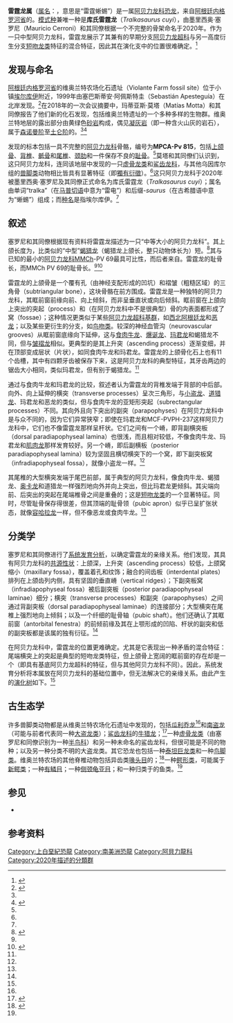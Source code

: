 {{Automatic taxobox
| fossil_range = {{fossilrange|森诺曼阶|土仑阶}}
| image = 
| image_caption = 
| taxon = Tralkasaurus
| authority = Cerroni ''et al.'', [[2020年|2020]]
| type_species = '''库氏雷霆龙<br>''Tralkasaurus cuyi'''''
| type_species_authority = Cerroni ''et al.'', 2020
}}

'''雷霆龙属'''（[[属名|属名]]：{{lang|la|''Tralkasaurus''}}，意思是“雷霆蜥蜴”）是一属[[阿贝力龙科|阿贝力龙科]][[恐龙|恐龙]]，来自[[阿根廷|阿根廷]][[内格罗河省|内格罗河省]]的{{link-en|乌因库尔组|Huincul Formation}}。[[模式种|模式种]]兼唯一种是'''库氏雷霆龙'''（''Tralkasaurus cuyi''），由墨里西奥·塞罗尼（Mauricio Cerroni）和其同僚根据一个不完整的骨架命名于2020年。作为一只中型阿贝力龙科，雷霆龙展示了其兼有的早期分支[[阿贝力龙超科|阿贝力龙超科]]与另一高度衍生分支[[短吻龙类|短吻龙类]]特征的混合特征，因此其在演化支中的位置很难确定。<ref name="cerroni2020">{{cite journal |last1=Cerroni |first1=M.A. |last2=Motta |first2=M.J. |last3=Agnolín |first3=F.L. |last4=Aranciaga Rolando |first4=A.M. |last5=Brissón Egli |first5=F. |last6=Novas |first6=F.E. |year=2020 |title=A new abelisaurid from the Huincul Formation (Cenomanian-Turonian; Upper Cretaceous) of Río Negro province, Argentina |journal=Journal of South American Earth Sciences |volume=98 |doi=10.1016/j.jsames.2019.102445}}</ref>

==发现与命名==
[[阿根廷|阿根廷]][[内格罗河省|内格罗河省]]的维奥兰特农场化石遗址（Violante Farm fossil site）位于小镇[[埃尔库伊|埃尔库伊]]附近，1999年由塞巴斯蒂安·阿佩斯特圭（Sebastián Apesteguía）在{{link-en|Ezequiel Ramos Mexía水库|El Chocón Dam}}北岸发现。<ref name="apesteguia2016">{{cite journal |last=Apesteguía |first=S. |last2=Smith |first2=N.D. |last3=Juárez Valieri |first3=R. |last4=Makovicky |first4=P.J. |title=An Unusual New Theropod with a Didactyl Manus from the Upper Cretaceous of Patagonia, Argentina |journal=PLOS One |volume=11 |issue=7 |pages=e0157793 |year=2016 |pmid=27410683 |pmc=4943716 |doi=10.1371/journal.pone.0157793 |bibcode=2016PLoSO..1157793A }}</ref>在2018年的一次会议摘要中，玛蒂亚斯·莫塔（Matías Motta）和其同僚报告了他们新的化石发现，包括维奥兰特遗址的一个多种多样的生物群。维奥兰特地层的露出部分由黄绿色[[砂岩|砂岩]]构成，偶见[[凝灰岩|凝灰岩]]（即一种含火山灰的岩石），属于[[森诺曼阶|森诺曼阶]]至[[土仑阶|土仑阶]]的{{link-en|乌因库尔组|Huincul Formation}}。<ref name="cerroni2020"/><ref name="motta2018">{{cite conference|first1=M.J. |last1=Motta |first2=F. |last2=Brissón Egli |first3=A.M. |last3=Aranciaga-Rolando |first4=S. |last4=Rozadilla |first5=A.R. |last5=Gentil |first6=G. |last6=Lio |first7=M. |last7=Cerroni |first8=J. |last8=Garcia Marsà |first9=F.L. |last9=Agnolín |first10=J.S. |last10=D'Angelo |first11=G.P. |last11=Álvarez-Herrera |first12=C.H. |last12=Alsina |first13=F.E. |last13=Novas |title=New Vertebrate Remains from the Huincul Formation (Cenomanian-Turonian; Upper Cretaceous) in Río Negro, Argentina |conference=XXXII Jornadas Argentinas de Paleontología de Vertebrados |journal=Publicación Electrónica de la Asociación Paleontológica Argentina |volume=19 |year=2018 |issue=1 |conference-url=http://www.peapaleontologica.org.ar/index.php/peapa/article/view/295/355 |issn=2469-0228}}</ref>

发现的标本包括一具不完整的[[阿贝力龙科|阿贝力龙科]]骨骼，编号为'''MPCA-Pv 815'''，包括[[上颌骨|上颌骨]]、[[椎骨|背椎]]、[[骶骨|骶骨]]和[[椎骨|尾椎]]、[[肋骨|颈肋]]和一件保存不良的[[耻骨|耻骨]]。<ref name="cerroni2020"/>莫塔和其同僚们认识到，这只阿贝力龙科，连同该地层中发现的一只[[虚骨龙类|虚骨龙类]]和[[鲨齿龙科|鲨齿龙科]]，与其他乌因库尔组的[[兽脚类|兽脚类]]动物相比皆具有显著特征（即[[獨有衍徵|獨有衍徵]]）。<ref name="motta2018"/>这只阿贝力龙科于2020年被墨里西奥·塞罗尼及其同僚正式命名为库氏雷霆龙（''Tralkasaurus cuyi''）；属名由单词“tralka”（在[[马普切语|马普切语]]中意为“雷电”）和后缀''-saurus''（在古希腊语中意为“蜥蜴”）组成；而[[种名|种名]]是指埃尔库伊。<ref name="cerroni2020"/>

==叙述==
塞罗尼和其同僚根据现有资料将雷霆龙描述为一只“中等大小的阿贝力龙科”。其上颌长度为{{convert|22|cm}}，比类似的“中型”[[蝎猎龙|蝎猎龙]]（蝎猎龙上颌长{{convert|32|cm}}，整只动物体长为{{convert|6|m}}）短。<ref name="grillcourt2017">{{cite journal|first1=O.N. |last1=Grillo |first2=R. |last2=Delcourt |title=Allometry and body length of abelisauroid theropods: ''Pycnonemosaurus nevesi'' is the new king |journal=Cretaceous Research |volume=69 |year=2017 |pages=71–89 |doi=10.1016/j.cretres.2016.09.001}}</ref>其与已知的最小的[[阿贝力龙科|阿贝力龙科]]MMCh-PV 69最具可比性，而后者来自{{link-en|堪德洛斯组|Candeleros Formation}}。雷霆龙的耻骨长{{convert|35|cm}}，而MMCh PV 69的耻骨长{{convert|41|cm}}。<ref name="cerroni2020"/><ref name="canale2016">{{cite journal|first1=J.I. |last1=Canale |first2=I. |last2=Cerda |first3=F.E. |last3=Novas |first4=A. |last4=Haluza |title=Small-sized abelisaurid (Theropoda: Ceratosauria) remains from the Upper Cretaceous of northwest Patagonia, Argentina |journal=Cretaceous Research |volume=62 |year=2016 |pages=18–28 |doi=10.1016/j.cretres.2016.02.001}}</ref>

雷霆龙的上颌骨是一个覆有{{link-en|神经血管|neurovascular}}孔（由神经支配形成的凹坑）和褶皱（粗糙区域）的三角骨（subtriangular bone），这块骨骼在前方围成{{link-en|眶前窗|antorbital fenestra}}。雷霆龙是一种独特的阿贝力龙科，其眶前窗前缘向前、向上倾斜，而非呈垂直状或向后倾斜。眶前窗在上颌向上突出的突起（process）和（在阿贝力龙科中不是很典型）骨的内表面都形成了窝（fossae）；这种情况更类似于某些[[阿贝力龙超科|阿贝力龙超科]][[基群|基群]]，如[[西北阿根廷龙|西北阿根廷龙]]和[[恶龙|恶龙]]；以及某些更衍生的分支，如[[鸟吻类|鸟吻类]]。较深的神经血管沟（neurovascular grooves）从眶前窗底缘向下延伸，这与[[食肉牛龙|食肉牛龙]]、[[爆诞龙|爆诞龙]]、[[玛君龙|玛君龙]]和蝎猎龙不同，但与[[皱褶龙|皱褶龙]]相似。更典型的是其上升突（ascending process）逐渐变细，并在顶部变成层状（片状），如同食肉牛龙和玛君龙。雷霆龙的上颌骨化石上也有11个齿槽，其中有四颗牙齿被保存下来，这是阿贝力龙科的典型特征，其牙齿两边的锯齿大小相同，类似玛君龙，但有别于蝎猎龙。<ref name="cerroni2020"/>

通过与食肉牛龙和玛君龙的比较，叙述者认为雷霆龙的背椎发端于背部的中后部。向外、向上延伸的横突（transverse processes）呈次三角形，与[[小盗龙_(阿贝力龙超科)|小盗龙]]、[[道猎龙|道猎龙]]、玛君龙和恶龙的类似，但与食肉牛龙的亚矩形突起（subrectangular processes）不同。其向外且向下突出的副突（parapophyses）在阿贝力龙科中是与众不同的，因为它们异常狭窄；即使在玛君龙和MCF-PVPH-237这样阿贝力龙科中，它们也不像雷霆龙那样呈杆状。它们之间有一个嵴，即背副横突板（dorsal paradiapophyseal lamina）也很浅，而且相对较低，不像食肉牛龙、玛君龙和[[肌肉龙|肌肉龙]]那样发育较好。另一个嵴，即后副横板（posterior paradiapophyseal lamina）较为坚固且横切横突下的一个窝，即下副突板窝（infradiapophyseal fossa），就像小盗龙一样。<ref name="cerroni2020"/>

其尾椎的大型横突发端于尾巴前部，属于典型的阿贝力龙科，像食肉牛龙、蝎猎龙、[[奥卡龙|奥卡龙]]和道猎龙一样强烈地向外并向上突出，但比玛君龙更倾斜。其尖端向前、后突出的突起在尾端椎骨之间是重叠的；这是[[短吻龙类|短吻龙类]]的一个显著特征。同时，尽管耻骨保存得很差，但其顶端的耻骨领（pubic apron）似乎已呈扩张状态，就像[[容哈拉龙|容哈拉龙]]一样，但不像恶龙或食肉牛龙。<ref name="cerroni2020"/>

==分类学==
塞罗尼和其同僚进行了[[系统发育分析|系统发育分析]]，以确定雷霆龙的亲缘关系。他们发现，其具有阿贝力龙科的[[共源性状|共源性状]]：上颌深，上升突（ascending process）较低，上颌窝缩小（maxillary fossa），覆盖着孔和纹饰；融合的间齿板（interdental plates）排列在上颌齿列内侧，具有坚固的垂直嵴（vertical ridges）；下副突板窝（infradiapophyseal fossa）被后副突板（posterior paradiapophyseal laminae）细分；横突（transverse processes）和副突（parapophyses）之间通过背副突板（dorsal paradiapophyseal laminae）的连接部分；大型横突在尾椎上强烈地向上倾斜；以及一个纤细的耻骨轴（pubic shaft）。他们还确认了其眶前窗（antorbital fenestra）的前倾前缘及其在上颚形成的凹陷、杆状的副突和低的副突板都是该属的独有衍征。<ref name="cerroni2020"/>

在阿贝力龙科中，雷霆龙的位置更难确定。尤其是它表现出一种矛盾的混合特征：尾端横突上的突起是典型的短吻龙类特征，但上颌骨上宽阔的眶前窗的存在却是一个{{link-en|祖征|plesiomorphy and symplesiomorphy}}（即具有基底阿贝力龙超科的特征，但与其他阿贝力龙科不同）。因此，系统发育分析将本属放在阿贝力龙科的基础位置中，但无法解决它的亲缘关系。由此产生的[[演化树|演化树]]如下。<ref name="cerroni2020"/>

{{clade| style=font-size:90%; line-height:90%;
|label1=[[阿贝力龙科|阿贝力龙科]] Abelisauridae
|1={{clade
|1=[[皱褶龙属|皱褶龙属]] ''Rugops''
|2={{clade
|label7=[[玛君龙亚科|玛君龙亚科]] Majungasaurinae
|label8=[[短吻龙类|短吻龙类]] Brachyrostra
|1='''雷霆龙属 ''Tralkasaurus'''''
|2=[[肌肉龙属|肌肉龙属]] ''Ilokelesia''
|3=[[容哈拉龙属|容哈拉龙属]] ''Rahiolisaurus''
|4=[[阿克猎龙属|阿克猎龙属]] ''Arcovenator''
|5=[[怪踝龙属|怪踝龙属]] ''Xenotarsosaurus''
|6=[[小匪龙属|小匪龙属]] ''Dahalokely''
|7={{clade
|1=[[胜王龙属|胜王龙属]] ''Rajasaurus''
|2=[[印度龙属|印度龙属]] ''Indosaurus''
|3=[[玛君龙属|玛君龙属]] ''Majungasaurus''}}
|8={{clade
|1={{clade
|1=[[蝎猎龙属|蝎猎龙属]] ''Skorpiovenator''
|2=[[爆诞龙属|爆诞龙属]] ''Ekrixinatosaurus''}}
|2={{clade
|1=[[道猎龙属|道猎龙属]] ''Viavenator''
|2={{clade
|1=[[基尔梅龙属|基尔梅龙属]] ''Quilmesaurus''
|2=[[密林龙属|密林龙属]] ''Pycnonemosaurus''
|3={{clade
|1=[[食肉牛龙属|食肉牛龙属]] ''Carnotaurus''
|2={{clade
|1=[[奥卡龙属|奥卡龙属]] ''Aucasaurus''
|2=[[阿贝力龙属|阿贝力龙属]] ''Abelisaurus''}}}}}}}}}}}}}}}}

==古生态学==
许多兽脚类动物都是从维奥兰特农场化石遗址中发现的，包括[[瓜利乔龙|瓜利乔龙]]<ref name="apesteguia2016"/>和[[南盗龙|南盗龙]]（可能与前者代表同一种[[大盗龙类|大盗龙类]]）；[[鲨齿龙科|鲨齿龙科]]的[[牛猎龙|牛猎龙]]；<ref name="motta2016">{{Cite journal |last=Motta |first=M.J. |last2=Aranciaga Rolando |first2=A.M. |last3=Rozadilla |first3=S. |last4=Agnolín |first4=F.E. |last5=Chimento |first5=N.R. |last6=Brissón Egli |first6=F. |last7=Novas |first7=F.E. |year=2016 |title=New theropod fauna from the Upper Cretaceous (Huincul Formation) of northwestern Patagonia, Argentina |url=https://www.researchgate.net/publication/304013683 |journal=New Mexico Museum of Natural History and Science Bulletin |volume=71 |pages=231–253 |via=ResearchGate}}</ref>一种[[虚骨龙类|虚骨龙类]]（由塞罗尼和同僚识别为一种[[半鸟科|半鸟科]]）和另一种未命名的鲨齿龙科，但很可能是不同的物种；以及另一种分类不明的大盗龙类。其它恐龙也包括一种[[泰坦巨龙类|泰坦巨龙类]]和一种[[鸟脚类|鸟脚类]]。维奥兰特农场的其他脊椎动物包括异齿类[[喙头目|喙头目]]的{{link-en|Patagosphenos}}；<ref name="gentil2019">{{cite journal |first=A.R. |last=Gentil |first2=F.L. |last2=Agnolin |first3=J.A. |last3=Garcia Marsà |first4=M.J. |last4=Motta |first5=F.E. |last5=Novas |year=2019 |title=Bridging the gap: sphenodont remains from the Turonian (Upper Cretaceous) of Patagonia. Palaeobiological inferences |journal=Cretaceous Research |volume=98 |pages=72–83 |doi=10.1016/j.cretres.2019.01.016}}</ref>一种[[鳄形类|鳄形类]]，可能属于[[新鳄类|新鳄类]]；一种[[有鳞目|有鳞目]]；一种[[侧颈龟亚目|侧颈龟亚目]]；和一种归类于{{link-en|鳞齿鱼|Lepidotes}}的鱼类。<ref name="motta2018"/>

==参见==
* {{link-en|角鼻龙类研究历史|Timeline of ceratosaur research}}

== 参考资料 ==
{{Reflist}}

{{Theropoda|B.}}
{{Taxonbar|from=Q77035223}}

[[Category:上白堊紀恐龍|Category:上白堊紀恐龍]]
[[Category:南美洲恐龍|Category:南美洲恐龍]]
[[Category:阿貝力龍科|Category:阿貝力龍科]]
[[Category:2020年描述的分類群|Category:2020年描述的分類群]]